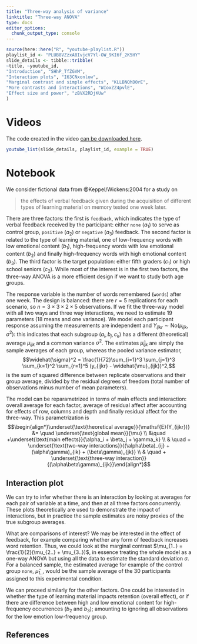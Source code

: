```yaml
---
title: "Three-way analysis of variance"
linktitle: "Three-way ANOVA"
type: docs
editor_options: 
  chunk_output_type: console
---
```



```r
source(here::here("R", "youtube-playlist.R"))
playlist_id <- "PLUB8VZzxA8IvjcV7Yl-OW_9KI6f_2K5HY"
slide_details <- tibble::tribble(
~title, ~youtube_id,
"Introduction", "SHhP_TfZGVM",
"Interaction plots", "I63CNxonlow",
"Marginal contrast and simple effects", "KLLBNQhD0rE",
"More contrasts and interactions", "WIoxZZ4pvlE",
"Effect size and power", "zBVX2RDjKUw"
)

```

# Videos

The code created in the video [can be downloaded here](/example/05-threewayanova-video.R).

```r
youtube_list(slide_details, playlist_id, example = TRUE)
```


# Notebook

We consider fictional data from @Keppel/Wickens:2004 for a study on 

> the effects of verbal feedback given during the acquisition of different types of learning material on memory tested one week later.

There are three factors: the first is `feedback`, which indicates the type of verbal feedback received by the participant: either `none` ($a_1$) to serve as control group, `positive` ($a_2$) or `negative` ($a_3$) feedback. The second factor is related to the type of learning material, one of low-frequency words with low emotional content ($b_1$), high-frequency words with low emotional content ($b_2$) and finally high-frequency words with high emotional content ($b_3$). The third factor is the target population: either fifth graders ($c_1$) or high school seniors ($c_2$). While most of the interest is in the first two factors, the three-way ANOVA is a more efficient design if we want to study both age groups.

The response variable is the number of words remembered (`words`) after one week. The design is balanced: there are $r=5$ replications for each scenario, so $n=3 \times 3 \times 2 \times 5$ observations. If we fit the three-way model with all two ways and three way interactions, we need to estimate 19 parameters (18 means and one variance). We model each participant response assuming the measurements are independent and $Y_{ijkr} \sim \mathsf{No}(\mu_{ijk}, \sigma^2)$: this indicates that each subgroup ($a_i, b_j, c_k$) has a different (theoretical) average $\mu_{ijk}$ and a common variance $\sigma^2$. The estimates $\widehat{\mu}_{ijk}$ are simply the sample averages of each group, whereas the pooled variance estimator, $$\widehat{\sigma}^2 = \frac{1}{72}\sum_{i=1}^3 \sum_{j=1}^3 \sum_{k=1}^2 \sum_{r=1}^5 (y_{ijkr} - \widehat{\mu}_{ijk})^2,$$
is the sum of squared difference between replicate observations and their group average, divided by the residual degrees of freedom (total number of observations minus number of mean parameters).

The model can be reparametrized in terms of main effects and interaction: overall average for each factor, average of residual affect after accounting for effects of row, columns and depth and finally residual affect for the three-way. This parametrization is 
$$\begin{align*}\underset{\text{theoretical average}}{\mathsf{E}(Y_{ijkr})} &= \quad \underset{\text{global mean}}{\mu} \\ &\quad +\underset{\text{main effects}}{\alpha_i + \beta_j + \gamma_k}  \\ & \quad + \underset{\text{two-way interactions}}{(\alpha\beta)_{ij} + (\alpha\gamma)_{ik} + (\beta\gamma)_{jk}} \\ & \quad + \underset{\text{three-way interaction}}{(\alpha\beta\gamma)_{ijk}}\end{align*}$$

## Interaction plot 

We can try to infer whether there is an interaction by looking at averages for each pair of variable at a time, and then at all three factors concurrently. These plots theoretically are used to demonstrate the impact of interactions, but in practice the sample estimates are noisy proxies of the true subgroup averages.


What are comparisons of interest? We may be interested in the effect of feedback, for example comparing whether any form of feedback increases word retention. Thus, we could look at the marginal contrast $\mu_{1..} = \frac{1}{2}(\mu_{2..} + \mu_{3..})$, in essence treating the whole model as a one-way ANOVA but using all the data to estimate the standard deviation $\sigma$. For a balanced sample, the estimated average for example of the control group `none`, $\widehat{\mu}_{1..}$, would be the sample average of the 30 participants assigned to this experimental condition.

We can proceed similarly for the other factors. One could be interested in whether the type of learning material impacts retention (overall effect), or if there are difference between high and low emotional content for high-frequency occurrences ($b_2$ and $b_3$); amounting to ignoring all observations for the low emotion low-frequency group. 

## References

